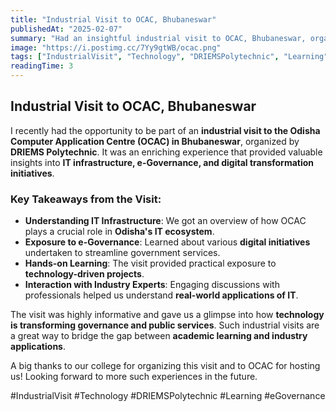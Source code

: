 ```yaml
---
title: "Industrial Visit to OCAC, Bhubaneswar"
publishedAt: "2025-02-07"
summary: "Had an insightful industrial visit to OCAC, Bhubaneswar, organized by our college, DRIEMS Polytechnic, where we explored various advancements in IT and e-Governance."
image: "https://i.postimg.cc/7Yy9gtWB/ocac.png"
tags: ["IndustrialVisit", "Technology", "DRIEMSPolytechnic", "Learning"]
readingTime: 3
---
```


## Industrial Visit to OCAC, Bhubaneswar

I recently had the opportunity to be part of an **industrial visit to the Odisha Computer Application Centre (OCAC) in Bhubaneswar**, organized by **DRIEMS Polytechnic**. It was an enriching experience that provided valuable insights into **IT infrastructure, e-Governance, and digital transformation initiatives**.

### Key Takeaways from the Visit:
- **Understanding IT Infrastructure**: We got an overview of how OCAC plays a crucial role in **Odisha's IT ecosystem**.
- **Exposure to e-Governance**: Learned about various **digital initiatives** undertaken to streamline government services.
- **Hands-on Learning**: The visit provided practical exposure to **technology-driven projects**.
- **Interaction with Industry Experts**: Engaging discussions with professionals helped us understand **real-world applications of IT**.

The visit was highly informative and gave us a glimpse into how **technology is transforming governance and public services**. Such industrial visits are a great way to bridge the gap between **academic learning and industry applications**.

A big thanks to our college for organizing this visit and to OCAC for hosting us! Looking forward to more such experiences in the future.

#IndustrialVisit #Technology #DRIEMSPolytechnic #Learning #eGovernance

